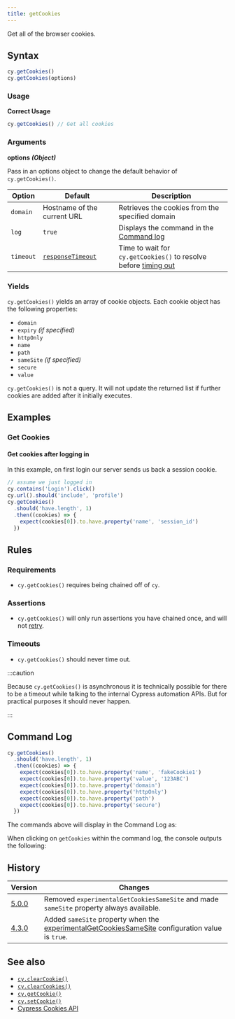```yaml
---
title: getCookies
---
```


Get all of the browser cookies.

## Syntax

```javascript
cy.getCookies()
cy.getCookies(options)
```

### Usage

**<Icon name="check-circle" color="green" /> Correct Usage**

```javascript
cy.getCookies() // Get all cookies
```

### Arguments

**<Icon name="angle-right" /> options** **_(Object)_**

Pass in an options object to change the default behavior of `cy.getCookies()`.

| Option    | Default                                                        | Description                                                                              |
| --------- | -------------------------------------------------------------- | ---------------------------------------------------------------------------------------- |
| `domain`  | Hostname of the current URL                                    | Retrieves the cookies from the specified domain                                          |
| `log`     | `true`                                                         | Displays the command in the [Command log](/guides/core-concepts/cypress-app#Command-Log) |
| `timeout` | [`responseTimeout`](/guides/references/configuration#Timeouts) | Time to wait for `cy.getCookies()` to resolve before [timing out](#Timeouts)             |

### Yields [<Icon name="question-circle"/>](/guides/core-concepts/introduction-to-cypress#Subject-Management)

`cy.getCookies()` yields an array of cookie objects. Each cookie object has the
following properties:

- `domain`
- `expiry` _(if specified)_
- `httpOnly`
- `name`
- `path`
- `sameSite` _(if specified)_
- `secure`
- `value`

`cy.getCookies()` is not a query. It will not update the returned list if
further cookies are added after it initially executes.

## Examples

### Get Cookies

#### Get cookies after logging in

In this example, on first login our server sends us back a session cookie.

```javascript
// assume we just logged in
cy.contains('Login').click()
cy.url().should('include', 'profile')
cy.getCookies()
  .should('have.length', 1)
  .then((cookies) => {
    expect(cookies[0]).to.have.property('name', 'session_id')
  })
```

## Rules

### Requirements [<Icon name="question-circle"/>](/guides/core-concepts/introduction-to-cypress#Chains-of-Commands)

- `cy.getCookies()` requires being chained off of `cy`.

### Assertions [<Icon name="question-circle"/>](/guides/core-concepts/introduction-to-cypress#Assertions)

- `cy.getCookies()` will only run assertions you have chained once, and will not
  [retry](/guides/core-concepts/retry-ability).

### Timeouts [<Icon name="question-circle"/>](/guides/core-concepts/introduction-to-cypress#Timeouts)

- `cy.getCookies()` should never time out.

:::caution

Because `cy.getCookies()` is asynchronous it is technically possible for there
to be a timeout while talking to the internal Cypress automation APIs. But for
practical purposes it should never happen.

:::

## Command Log

```javascript
cy.getCookies()
  .should('have.length', 1)
  .then((cookies) => {
    expect(cookies[0]).to.have.property('name', 'fakeCookie1')
    expect(cookies[0]).to.have.property('value', '123ABC')
    expect(cookies[0]).to.have.property('domain')
    expect(cookies[0]).to.have.property('httpOnly')
    expect(cookies[0]).to.have.property('path')
    expect(cookies[0]).to.have.property('secure')
  })
```

The commands above will display in the Command Log as:

<DocsImage src="/img/api/getcookies/get-browser-cookies-and-inspect-all-properties.png" alt="Command Log getcookies" ></DocsImage>

When clicking on `getCookies` within the command log, the console outputs the
following:

<DocsImage src="/img/api/getcookies/test-application-cookies.png" alt="Console Log getcookies" ></DocsImage>

## History

| Version                                     | Changes                                                                                                                                          |
| ------------------------------------------- | ------------------------------------------------------------------------------------------------------------------------------------------------ |
| [5.0.0](/guides/references/changelog#5-0-0) | Removed `experimentalGetCookiesSameSite` and made `sameSite` property always available.                                                          |
| [4.3.0](/guides/references/changelog#4-3-0) | Added `sameSite` property when the [experimentalGetCookiesSameSite](/guides/references/configuration#Experiments) configuration value is `true`. |

## See also

- [`cy.clearCookie()`](/api/commands/clearcookie)
- [`cy.clearCookies()`](/api/commands/clearcookies)
- [`cy.getCookie()`](/api/commands/getcookie)
- [`cy.setCookie()`](/api/commands/setcookie)
- [Cypress Cookies API](/api/cypress-api/cookies)
